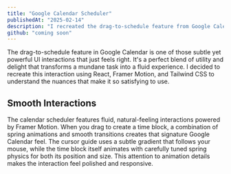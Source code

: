 ```yaml
---
title: "Google Calendar Scheduler"
publishedAt: "2025-02-14"
description: "I recreated the drag-to-schedule feature from Google Calendar using familiar tools"
github: "coming soon"
---
```


The drag-to-schedule feature in Google Calendar is one of those subtle yet powerful UI interactions that just feels right. It's a perfect blend of utility and delight that transforms a mundane task into a fluid experience. I decided to recreate this interaction using React, Framer Motion, and Tailwind CSS to understand the nuances that make it so satisfying to use.

<CalendarWidget />

## Smooth Interactions

The calendar scheduler features fluid, natural-feeling interactions powered by Framer Motion. When you drag to create a time block, a combination of spring animations and smooth transitions creates that signature Google Calendar feel. The cursor guide uses a subtle gradient that follows your mouse, while the time block itself animates with carefully tuned spring physics for both its position and size. This attention to animation details makes the interaction feel polished and responsive.
